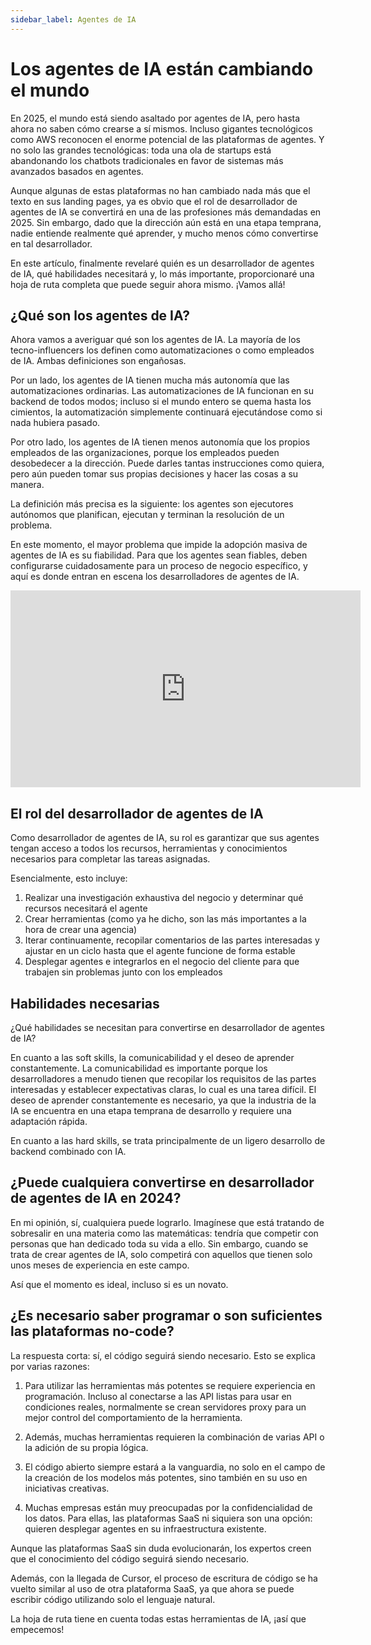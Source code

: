 ```yaml
---
sidebar_label: Agentes de IA
---
```


# Los agentes de IA están cambiando el mundo

En 2025, el mundo está siendo asaltado por agentes de IA, pero hasta ahora no saben cómo crearse a sí mismos. Incluso gigantes tecnológicos como AWS reconocen el enorme potencial de las plataformas de agentes. Y no solo las grandes tecnológicas: toda una ola de startups está abandonando los chatbots tradicionales en favor de sistemas más avanzados basados en agentes.

Aunque algunas de estas plataformas no han cambiado nada más que el texto en sus landing pages, ya es obvio que el rol de desarrollador de agentes de IA se convertirá en una de las profesiones más demandadas en 2025. Sin embargo, dado que la dirección aún está en una etapa temprana, nadie entiende realmente qué aprender, y mucho menos cómo convertirse en tal desarrollador.

En este artículo, finalmente revelaré quién es un desarrollador de agentes de IA, qué habilidades necesitará y, lo más importante, proporcionaré una hoja de ruta completa que puede seguir ahora mismo. ¡Vamos allá!

## ¿Qué son los agentes de IA?

Ahora vamos a averiguar qué son los agentes de IA. La mayoría de los tecno-influencers los definen como automatizaciones o como empleados de IA. Ambas definiciones son engañosas.

Por un lado, los agentes de IA tienen mucha más autonomía que las automatizaciones ordinarias. Las automatizaciones de IA funcionan en su backend de todos modos; incluso si el mundo entero se quema hasta los cimientos, la automatización simplemente continuará ejecutándose como si nada hubiera pasado.

Por otro lado, los agentes de IA tienen menos autonomía que los propios empleados de las organizaciones, porque los empleados pueden desobedecer a la dirección. Puede darles tantas instrucciones como quiera, pero aún pueden tomar sus propias decisiones y hacer las cosas a su manera.

La definición más precisa es la siguiente: los agentes son ejecutores autónomos que planifican, ejecutan y terminan la resolución de un problema.

En este momento, el mayor problema que impide la adopción masiva de agentes de IA es su fiabilidad. Para que los agentes sean fiables, deben configurarse cuidadosamente para un proceso de negocio específico, y aquí es donde entran en escena los desarrolladores de agentes de IA.

<iframe width="560" height="315" src="https://www.youtube.com/embed/eHEHE2fpnWQ?si=yIykr4zF2xVGE3sB" title="YouTube video player" frameborder="0" allow="accelerometer; autoplay; clipboard-write; encrypted-media; gyroscope; picture-in-picture; web-share" referrerpolicy="strict-origin-when-cross-origin" allowfullscreen></iframe>

## El rol del desarrollador de agentes de IA

Como desarrollador de agentes de IA, su rol es garantizar que sus agentes tengan acceso a todos los recursos, herramientas y conocimientos necesarios para completar las tareas asignadas.

Esencialmente, esto incluye:

1. Realizar una investigación exhaustiva del negocio y determinar qué recursos necesitará el agente
2. Crear herramientas (como ya he dicho, son las más importantes a la hora de crear una agencia)
3. Iterar continuamente, recopilar comentarios de las partes interesadas y ajustar en un ciclo hasta que el agente funcione de forma estable
4. Desplegar agentes e integrarlos en el negocio del cliente para que trabajen sin problemas junto con los empleados

## Habilidades necesarias

¿Qué habilidades se necesitan para convertirse en desarrollador de agentes de IA?

En cuanto a las soft skills, la comunicabilidad y el deseo de aprender constantemente. La comunicabilidad es importante porque los desarrolladores a menudo tienen que recopilar los requisitos de las partes interesadas y establecer expectativas claras, lo cual es una tarea difícil. El deseo de aprender constantemente es necesario, ya que la industria de la IA se encuentra en una etapa temprana de desarrollo y requiere una adaptación rápida.

En cuanto a las hard skills, se trata principalmente de un ligero desarrollo de backend combinado con IA.

## ¿Puede cualquiera convertirse en desarrollador de agentes de IA en 2024?

En mi opinión, sí, cualquiera puede lograrlo. Imagínese que está tratando de sobresalir en una materia como las matemáticas: tendría que competir con personas que han dedicado toda su vida a ello. Sin embargo, cuando se trata de crear agentes de IA, solo competirá con aquellos que tienen solo unos meses de experiencia en este campo.

Así que el momento es ideal, incluso si es un novato.

## ¿Es necesario saber programar o son suficientes las plataformas no-code?

La respuesta corta: sí, el código seguirá siendo necesario. Esto se explica por varias razones:

1. Para utilizar las herramientas más potentes se requiere experiencia en programación. Incluso al conectarse a las API listas para usar en condiciones reales, normalmente se crean servidores proxy para un mejor control del comportamiento de la herramienta.

2. Además, muchas herramientas requieren la combinación de varias API o la adición de su propia lógica.

3. El código abierto siempre estará a la vanguardia, no solo en el campo de la creación de los modelos más potentes, sino también en su uso en iniciativas creativas.

4. Muchas empresas están muy preocupadas por la confidencialidad de los datos. Para ellas, las plataformas SaaS ni siquiera son una opción: quieren desplegar agentes en su infraestructura existente.

Aunque las plataformas SaaS sin duda evolucionarán, los expertos creen que el conocimiento del código seguirá siendo necesario.

Además, con la llegada de Cursor, el proceso de escritura de código se ha vuelto similar al uso de otra plataforma SaaS, ya que ahora se puede escribir código utilizando solo el lenguaje natural.

La hoja de ruta tiene en cuenta todas estas herramientas de IA, ¡así que empecemos!
